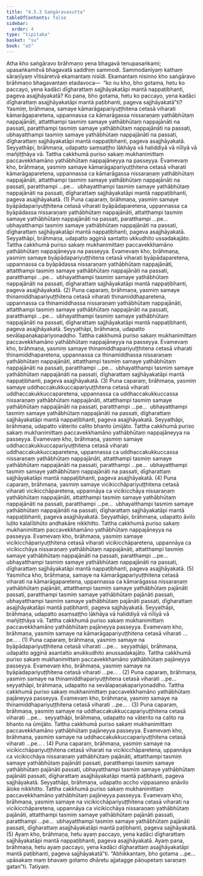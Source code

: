 ```yaml
---
title: "4.5.3 Saṅgāravasutta"
tableOfContents: false
sidebar:
  order: 4
type: "tipitaka"
basket: "su"
book: "a5"
---
```



<DynamicBreadcrumb />

<Division number="193" book="a5">

<Paragraph number="1121" book="a5">
Atha kho saṅgāravo brāhmaṇo yena bhagavā tenupasaṅkami; upasaṅkamitvā bhagavatā saddhiṃ sammodi. Sammodanīyaṃ kathaṃ sāraṇīyaṃ vītisāretvā ekamantaṃ nisīdi. Ekamantaṃ nisinno kho saṅgāravo brāhmaṇo bhagavantaṃ etadavoca—  “ko nu kho, bho gotama, hetu ko paccayo, yena kadāci dīgharattaṃ sajjhāyakatāpi mantā nappaṭibhanti, pageva asajjhāyakatā? Ko pana, bho gotama, hetu ko paccayo, yena kadāci dīgharattaṃ asajjhāyakatāpi mantā paṭibhanti, pageva sajjhāyakatā”ti?
</Paragraph>

<Paragraph number="1122" book="a5">
Yasmiṃ, brāhmaṇa, samaye kāmarāgapariyuṭṭhitena cetasā viharati kāmarāgaparetena, uppannassa ca kāmarāgassa nissaraṇaṃ yathābhūtaṃ nappajānāti, attatthampi tasmiṃ samaye yathābhūtaṃ nappajānāti na passati, paratthampi tasmiṃ samaye yathābhūtaṃ nappajānāti na passati, ubhayatthampi tasmiṃ samaye yathābhūtaṃ nappajānāti na passati, dīgharattaṃ sajjhāyakatāpi mantā nappaṭibhanti, pageva asajjhāyakatā. Seyyathāpi, brāhmaṇa, udapatto saṃsaṭṭho lākhāya vā haliddiyā vā nīliyā vā mañjiṭṭhāya vā. Tattha cakkhumā puriso sakaṃ mukhanimittaṃ paccavekkhamāno yathābhūtaṃ nappajāneyya na passeyya. Evamevaṃ kho, brāhmaṇa, yasmiṃ samaye kāmarāgapariyuṭṭhitena cetasā viharati kāmarāgaparetena, uppannassa ca kāmarāgassa nissaraṇaṃ yathābhūtaṃ nappajānāti, attatthampi tasmiṃ samaye yathābhūtaṃ nappajānāti na passati, paratthampi …pe…  ubhayatthampi tasmiṃ samaye yathābhūtaṃ nappajānāti na passati, dīgharattaṃ sajjhāyakatāpi mantā nappaṭibhanti, pageva asajjhāyakatā. (1)
</Paragraph>

<Paragraph number="1123" book="a5">
Puna caparaṃ, brāhmaṇa, yasmiṃ samaye byāpādapariyuṭṭhitena cetasā viharati byāpādaparetena, uppannassa ca byāpādassa nissaraṇaṃ yathābhūtaṃ nappajānāti, attatthampi tasmiṃ samaye yathābhūtaṃ nappajānāti na passati, paratthampi …pe…  ubhayatthampi tasmiṃ samaye yathābhūtaṃ nappajānāti na passati, dīgharattaṃ sajjhāyakatāpi mantā nappaṭibhanti, pageva asajjhāyakatā. Seyyathāpi, brāhmaṇa, udapatto agginā santatto ukkudhito ussadakajāto. Tattha cakkhumā puriso sakaṃ mukhanimittaṃ paccavekkhamāno yathābhūtaṃ nappajāneyya na passeyya. Evamevaṃ kho, brāhmaṇa, yasmiṃ samaye byāpādapariyuṭṭhitena cetasā viharati byāpādaparetena, uppannassa ca byāpādassa nissaraṇaṃ yathābhūtaṃ nappajānāti, attatthampi tasmiṃ samaye yathābhūtaṃ nappajānāti na passati, paratthampi …pe…  ubhayatthampi tasmiṃ samaye yathābhūtaṃ nappajānāti na passati, dīgharattaṃ sajjhāyakatāpi mantā nappaṭibhanti, pageva asajjhāyakatā. (2)
</Paragraph>

<Paragraph number="1124" book="a5">
Puna caparaṃ, brāhmaṇa, yasmiṃ samaye thinamiddhapariyuṭṭhitena cetasā viharati thinamiddhaparetena, uppannassa ca thinamiddhassa nissaraṇaṃ yathābhūtaṃ nappajānāti, attatthampi tasmiṃ samaye yathābhūtaṃ nappajānāti na passati, paratthampi …pe…  ubhayatthampi tasmiṃ samaye yathābhūtaṃ nappajānāti na passati, dīgharattaṃ sajjhāyakatāpi mantā nappaṭibhanti, pageva asajjhāyakatā. Seyyathāpi, brāhmaṇa, udapatto sevālapaṇakapariyonaddho. Tattha cakkhumā puriso sakaṃ mukhanimittaṃ paccavekkhamāno yathābhūtaṃ nappajāneyya na passeyya. Evamevaṃ kho, brāhmaṇa, yasmiṃ samaye thinamiddhapariyuṭṭhitena cetasā viharati thinamiddhaparetena, uppannassa ca thinamiddhassa nissaraṇaṃ yathābhūtaṃ nappajānāti, attatthampi tasmiṃ samaye yathābhūtaṃ nappajānāti na passati, paratthampi …pe…  ubhayatthampi tasmiṃ samaye yathābhūtaṃ nappajānāti na passati, dīgharattaṃ sajjhāyakatāpi mantā nappaṭibhanti, pageva asajjhāyakatā. (3)
</Paragraph>

<Paragraph number="1125" book="a5">
Puna caparaṃ, brāhmaṇa, yasmiṃ samaye uddhaccakukkuccapariyuṭṭhitena cetasā viharati uddhaccakukkuccaparetena, uppannassa ca uddhaccakukkuccassa nissaraṇaṃ yathābhūtaṃ nappajānāti, attatthampi tasmiṃ samaye yathābhūtaṃ nappajānāti na passati, paratthampi …pe…  ubhayatthampi tasmiṃ samaye yathābhūtaṃ nappajānāti na passati, dīgharattaṃ sajjhāyakatāpi mantā nappaṭibhanti, pageva asajjhāyakatā. Seyyathāpi, brāhmaṇa, udapatto vāterito calito bhanto ūmijāto. Tattha cakkhumā puriso sakaṃ mukhanimittaṃ paccavekkhamāno yathābhūtaṃ nappajāneyya na passeyya. Evamevaṃ kho, brāhmaṇa, yasmiṃ samaye uddhaccakukkuccapariyuṭṭhitena cetasā viharati uddhaccakukkuccaparetena, uppannassa ca uddhaccakukkuccassa nissaraṇaṃ yathābhūtaṃ nappajānāti, attatthampi tasmiṃ samaye yathābhūtaṃ nappajānāti na passati, paratthampi …pe…  ubhayatthampi tasmiṃ samaye yathābhūtaṃ nappajānāti na passati, dīgharattaṃ sajjhāyakatāpi mantā nappaṭibhanti, pageva asajjhāyakatā. (4)
</Paragraph>

<Paragraph number="1126" book="a5">
Puna caparaṃ, brāhmaṇa, yasmiṃ samaye vicikicchāpariyuṭṭhitena cetasā viharati vicikicchāparetena, uppannāya ca vicikicchāya nissaraṇaṃ yathābhūtaṃ nappajānāti, attatthampi tasmiṃ samaye yathābhūtaṃ nappajānāti na passati, paratthampi …pe…  ubhayatthampi tasmiṃ samaye yathābhūtaṃ nappajānāti na passati, dīgharattaṃ sajjhāyakatāpi mantā nappaṭibhanti, pageva asajjhāyakatā. Seyyathāpi, brāhmaṇa, udapatto āvilo luḷito kalalībhūto andhakāre nikkhitto. Tattha cakkhumā puriso sakaṃ mukhanimittaṃ paccavekkhamāno yathābhūtaṃ nappajāneyya na passeyya. Evamevaṃ kho, brāhmaṇa, yasmiṃ samaye vicikicchāpariyuṭṭhitena cetasā viharati vicikicchāparetena, uppannāya ca vicikicchāya nissaraṇaṃ yathābhūtaṃ nappajānāti, attatthampi tasmiṃ samaye yathābhūtaṃ nappajānāti na passati, paratthampi …pe…  ubhayatthampi tasmiṃ samaye yathābhūtaṃ nappajānāti na passati, dīgharattaṃ sajjhāyakatāpi mantā nappaṭibhanti, pageva asajjhāyakatā. (5)
</Paragraph>

<Paragraph number="1127" book="a5">
Yasmiñca kho, brāhmaṇa, samaye na kāmarāgapariyuṭṭhitena cetasā viharati na kāmarāgaparetena, uppannassa ca kāmarāgassa nissaraṇaṃ yathābhūtaṃ pajānāti, attatthampi tasmiṃ samaye yathābhūtaṃ pajānāti passati, paratthampi tasmiṃ samaye yathābhūtaṃ pajānāti passati, ubhayatthampi tasmiṃ samaye yathābhūtaṃ pajānāti passati, dīgharattaṃ asajjhāyakatāpi mantā paṭibhanti, pageva sajjhāyakatā. Seyyathāpi, brāhmaṇa, udapatto asaṃsaṭṭho lākhāya vā haliddiyā vā nīliyā vā mañjiṭṭhāya vā. Tattha cakkhumā puriso sakaṃ mukhanimittaṃ paccavekkhamāno yathābhūtaṃ pajāneyya passeyya. Evamevaṃ kho, brāhmaṇa, yasmiṃ samaye na kāmarāgapariyuṭṭhitena cetasā viharati …pe… . (1)
</Paragraph>

<Paragraph number="1128" book="a5">
Puna caparaṃ, brāhmaṇa, yasmiṃ samaye na byāpādapariyuṭṭhitena cetasā viharati …pe…  seyyathāpi, brāhmaṇa, udapatto agginā asantatto anukkudhito anussadakajāto. Tattha cakkhumā puriso sakaṃ mukhanimittaṃ paccavekkhamāno yathābhūtaṃ pajāneyya passeyya. Evamevaṃ kho, brāhmaṇa, yasmiṃ samaye na byāpādapariyuṭṭhitena cetasā viharati …pe… . (2)
</Paragraph>

<Paragraph number="1129" book="a5">
Puna caparaṃ, brāhmaṇa, yasmiṃ samaye na thinamiddhapariyuṭṭhitena cetasā viharati …pe…  seyyathāpi, brāhmaṇa, udapatto na sevālapaṇakapariyonaddho. Tattha cakkhumā puriso sakaṃ mukhanimittaṃ paccavekkhamāno yathābhūtaṃ pajāneyya passeyya. Evamevaṃ kho, brāhmaṇa, yasmiṃ samaye na thinamiddhapariyuṭṭhitena cetasā viharati …pe… . (3)
</Paragraph>

<Paragraph number="1130" book="a5">
Puna caparaṃ, brāhmaṇa, yasmiṃ samaye na uddhaccakukkuccapariyuṭṭhitena cetasā viharati …pe…  seyyathāpi, brāhmaṇa, udapatto na vāterito na calito na bhanto na ūmijāto. Tattha cakkhumā puriso sakaṃ mukhanimittaṃ paccavekkhamāno yathābhūtaṃ pajāneyya passeyya. Evamevaṃ kho, brāhmaṇa, yasmiṃ samaye na uddhaccakukkuccapariyuṭṭhitena cetasā viharati …pe… . (4)
</Paragraph>

<Paragraph number="1131" book="a5">
Puna caparaṃ, brāhmaṇa, yasmiṃ samaye na vicikicchāpariyuṭṭhitena cetasā viharati na vicikicchāparetena, uppannāya ca vicikicchāya nissaraṇaṃ yathābhūtaṃ pajānāti, attatthampi tasmiṃ samaye yathābhūtaṃ pajānāti passati, paratthampi tasmiṃ samaye yathābhūtaṃ pajānāti passati, ubhayatthampi tasmiṃ samaye yathābhūtaṃ pajānāti passati, dīgharattaṃ asajjhāyakatāpi mantā paṭibhanti, pageva sajjhāyakatā. Seyyathāpi, brāhmaṇa, udapatto accho vippasanno anāvilo āloke nikkhitto. Tattha cakkhumā puriso sakaṃ mukhanimittaṃ paccavekkhamāno yathābhūtaṃ pajāneyya passeyya. Evamevaṃ kho, brāhmaṇa, yasmiṃ samaye na vicikicchāpariyuṭṭhitena cetasā viharati na vicikicchāparetena, uppannāya ca vicikicchāya nissaraṇaṃ yathābhūtaṃ pajānāti, attatthampi tasmiṃ samaye yathābhūtaṃ pajānāti passati, paratthampi …pe…  ubhayatthampi tasmiṃ samaye yathābhūtaṃ pajānāti passati, dīgharattaṃ asajjhāyakatāpi mantā paṭibhanti, pageva sajjhāyakatā. (5)
</Paragraph>

<Paragraph number="1132" book="a5">
Ayaṃ kho, brāhmaṇa, hetu ayaṃ paccayo, yena kadāci dīgharattaṃ sajjhāyakatāpi mantā nappaṭibhanti, pageva asajjhāyakatā. Ayaṃ pana, brāhmaṇa, hetu ayaṃ paccayo, yena kadāci dīgharattaṃ asajjhāyakatāpi mantā paṭibhanti, pageva sajjhāyakatā”ti.
</Paragraph>

<Paragraph number="1133" book="a5">
“Abhikkantaṃ, bho gotama …pe…  upāsakaṃ maṃ bhavaṃ gotamo dhāretu ajjatagge pāṇupetaṃ saraṇaṃ gatan”ti.

</Paragraph>
</Division>

<Paragraph number="1134" type="center" book="a5">
Tatiyaṃ.
</Paragraph>